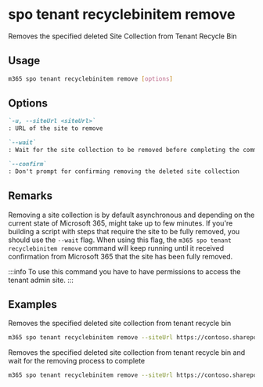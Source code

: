 
# spo tenant recyclebinitem remove

Removes the specified deleted Site Collection from Tenant Recycle Bin

## Usage

```sh
m365 spo tenant recyclebinitem remove [options]
```

## Options

```md defintion-list
`-u, --siteUrl <siteUrl>`
: URL of the site to remove

`--wait`
: Wait for the site collection to be removed before completing the command

`--confirm`
: Don't prompt for confirming removing the deleted site collection
```

<Global />

## Remarks

Removing a site collection is by default asynchronous and depending on the current state of Microsoft 365, might take up to few minutes. If you're building a script with steps that require the site to be fully removed, you should use the `--wait` flag. When using this flag, the `m365 spo tenant recyclebinitem remove` command will keep running until it received confirmation from Microsoft 365 that the site has been fully removed.

:::info
To use this command you have to have permissions to access the tenant admin site.
:::
    
## Examples

Removes the specified deleted site collection from tenant recycle bin

```sh
m365 spo tenant recyclebinitem remove --siteUrl https://contoso.sharepoint.com/sites/team
```

Removes the specified deleted site collection from tenant recycle bin and wait for the removing process to complete

```sh
m365 spo tenant recyclebinitem remove --siteUrl https://contoso.sharepoint.com/sites/team --wait
```

